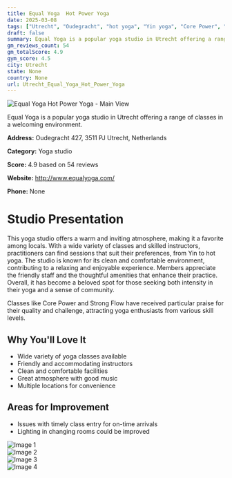 ```yaml
---
title: Equal Yoga  Hot Power Yoga
date: 2025-03-08
tags: ["Utrecht", "Oudegracht", "hot yoga", "Yin yoga", "Core Power", "atmosphere", "cleanliness", "Utrecht"]  
draft: false
summary: Equal Yoga is a popular yoga studio in Utrecht offering a range of classes in a welcoming environment.
gm_reviews_count: 54
gm_totalScore: 4.9
gym_score: 4.5
city: Utrecht
state: None
country: None
url: Utrecht_Equal_Yoga_Hot_Power_Yoga
---
```


<div className="aspect-[16/9] relative my-8">
  <img 
    src="https://lh5.googleusercontent.com/p/AF1QipNeh03ediYVcn62wHVcQi0Qn1Jf2DzDYpwDZGB1=w1920-h1080-k-no"
    alt="Equal Yoga  Hot Power Yoga - Main View"
    className="object-cover absolute inset-0 w-full h-full rounded-lg"
  />
</div>

Equal Yoga is a popular yoga studio in Utrecht offering a range of classes in a welcoming environment.

**Address:** Oudegracht 427, 3511 PJ Utrecht, Netherlands

**Category:** Yoga studio

**Score:** 4.9 based on 54 reviews

**Website:** http://www.equalyoga.com/

**Phone:** None

# Studio Presentation

This yoga studio offers a warm and inviting atmosphere, making it a favorite among locals. With a wide variety of classes and skilled instructors, practitioners can find sessions that suit their preferences, from Yin to hot yoga. The studio is known for its clean and comfortable environment, contributing to a relaxing and enjoyable experience. Members appreciate the friendly staff and the thoughtful amenities that enhance their practice. Overall, it has become a beloved spot for those seeking both intensity in their yoga and a sense of community.

Classes like Core Power and Strong Flow have received particular praise for their quality and challenge, attracting yoga enthusiasts from various skill levels.

## Why You'll Love It

- Wide variety of yoga classes available
- Friendly and accommodating instructors
- Clean and comfortable facilities
- Great atmosphere with good music
- Multiple locations for convenience

## Areas for Improvement

- Issues with timely class entry for on-time arrivals
- Lighting in changing rooms could be improved

<div className="grid grid-cols-1 xl:grid-cols-2 gap-4 my-8">
<div className="aspect-[4/3] relative"><img src="https://lh3.googleusercontent.com/p/AF1QipM_6sMgTI4cILo6YeCBi9FSgckenNfyiFRtN7dB=w1920-h1080-k-no" alt="Image 1" className="object-cover absolute inset-0 w-full h-full rounded-lg" /></div>
<div className="aspect-[4/3] relative"><img src="https://lh5.googleusercontent.com/p/AF1QipPAdo-5bYaT9eiZF8Fy2GfL1erIjscE5xe3PIxF=w1920-h1080-k-no" alt="Image 2" className="object-cover absolute inset-0 w-full h-full rounded-lg" /></div>
<div className="aspect-[4/3] relative"><img src="https://lh5.googleusercontent.com/p/AF1QipMkKavyveJIzCMTLAqsb67SHa7tUPKqJvKWxHWW=w1920-h1080-k-no" alt="Image 3" className="object-cover absolute inset-0 w-full h-full rounded-lg" /></div>
<div className="aspect-[4/3] relative"><img src="https://lh5.googleusercontent.com/p/AF1QipMRIk0X6qvURVtj3t9sUWIBIG-arfnPWXmOsQre=w1920-h1080-k-no" alt="Image 4" className="object-cover absolute inset-0 w-full h-full rounded-lg" /></div>
</div>